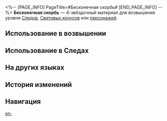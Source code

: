 <%-- [PAGE_INFO]
PageTitle=#Бесконечная скорбь#
[END_PAGE_INFO] --%>
{{Предмет Инфобокс
|id          = 115013
|Изображение = Предмет Бесконечная скорбь.png
|Тип         = Материал Следов
|Тип2        = Материал возвышения персонажа
|Инвентарь   = Материалы улучшения
|Редкость    = 4
|Эффект      = 
|Описание    = Кристалл, образовавшийся после смерти создания чёрного течения. Продвинутый материал для усиления.
|Источник1   = [[Создания чёрного течения на уровне Равновесия 4 или выше]]
|Источник2   = [[Универсальная машина для синтеза: Синтез материалов]]
|Источник3   = [[Противники в Расходящейся вселенной]]
|Источник4   = [[Противники в Виртуальной вселенной]]
|Источник5   = [[Универсальная машина для синтеза: Обмен материалов]]
}}
{{Описание|Рождённое из ничего вернётся в ничто. Искажённое существо, родившееся из коррозии, обречено бесцельно скитаться по бесплодной земле.<br /><br />''«Его жизнь полна разрушения и скорби».''}}
'''Бесконечная скорбь''' — 4-звёздочный материал для возвышения уровня [[Следы|Следов]], [[Световые конусы|Световых конусов]] или [[Персонажи|персонажей]].

==Использование в возвышении==
{{Использование в возвышении}}

==Использование в Следах==
{{Использование в следах}}

==На других языках==
{{На других языках
|en   = Eternal Lament
|zhs  = 哀叹漫无止息
|zht  = 哀嘆漫無止息
|ja   = 果てしなく続く悲嘆
|ko   = 끝없는 탄식
|es   = Lamento eterno
|fr   = Lamentation éternelle
|ru   = Бесконечная скорбь
|th   = Eternal Lament
|vi   = Khóc Than Vô Tận
|de   = Endloser Kummer
|id   = Eternal Lament
|pt   = Lamento Eterno
}}

==История изменений==
{{История изменений|3.5}}

==Навигация==
{{Материалы улучшения Навбокс}}

[[en:]]
